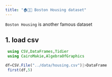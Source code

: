 ```yaml
---
title: "🏠🏡🏣 Boston Housing dataset"
---
```


:::{.callout-note title="info"}

` Boston Housing` is another famous dataset
:::

## 1. load csv

```julia
 using CSV,DataFrames,Tidier
 using CairoMakie,AlgebraOfGraphics

df=CSV.File("../data/housing.csv")|>DataFrame
 first(df,5)
```